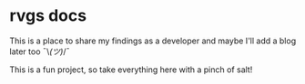 
# rvgs docs

This is a place to share my findings as a developer and maybe I'll add a blog later too ¯\\_(ツ)_/¯

<Callout type="warning" emoji="⚠️">
  <p>This is a fun project, so take everything here with a pinch of salt!</p>
</Callout>
